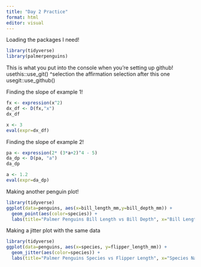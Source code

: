 ```yaml
---
title: "Day 2 Practice"
format: html
editor: visual
---
```


Loading the packages I need!

```r
library(tidyverse)
library(palmerpenguins)
```
This is what you put into the console when you're setting up github!
usethis::use_git()
^selection the affirmation selection after this one
usegit::use_github()

Finding the slope of example 1!
```r
fx <- expression(x^2)
dx_df <- D(fx,"x")
dx_df

x <- 3
eval(expr=dx_df)
```

Finding the slope of example 2!
```r
pa <- expression(2* (3*a+2)^4 - 5)
da_dp <- D(pa, "a")
da_dp

a <- 1.2
eval(expr=da_dp)
```


Making another penguin plot!

```r
library(tidyverse)
ggplot(data=penguins, aes(x=bill_length_mm,y=bill_depth_mm)) + 
  geom_point(aes(color=species)) +
  labs(title="Palmer Penguins Bill Length vs Bill Depth", x="Bill Length (mm)", y="Bill Depth(mm)")
```
Making a jitter plot with the same data 

```r
library(tidyverse)
ggplot(data=penguins, aes(x=species, y=flipper_length_mm)) +
  geom_jitter(aes(color=species)) + 
  labs(title="Palmer Penguins Species vs Flipper Length", x="Species Name", y="Flipper Length (mm)")
```

